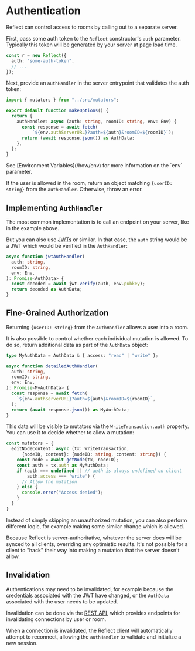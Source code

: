 
# Authentication

Reflect can control access to rooms by calling out to a separate server.

First, pass some auth token to the `Reflect` constructor's `auth` parameter. Typically this token will be generated by your server at page load time.

```ts filename="index.tsx"
const r = new Reflect({
  auth: "some-auth-token",
  // ...
});
```

Next, provide an `authHandler` in the server entrypoint that validates the auth token:

```ts filename="/reflect/index.ts"
import { mutators } from "../src/mutators";

export default function makeOptions() {
  return {
    authHandler: async (auth: string, roomID: string, env: Env) {
      const response = await fetch(
          `${env.authServerURL}?auth=${auth}&roomID=${roomID}`);
      return (await response.json()) as AuthData;
    },
  };
}
```

<Callout type="info">
  See [Environment Variables](/how/env) for more information on the `env`
  parameter.
</Callout>

If the user is allowed in the room, return an object matching `{userID: string}` from the `authHandler`. Otherwise, throw an error.

## Implementing `AuthHandler`

The most common implementation is to call an endpoint on your server, like in the example above.

But you can also use <a href="https://jwt.io/">JWTs</a> or similar. In that case, the `auth` string would be a JWT which would be verified in the `AuthHandler`:

```ts
async function jwtAuthHandler(
  auth: string,
  roomID: string,
  env: Env,
): Promise<AuthData> {
  const decoded = await jwt.verify(auth, env.pubkey);
  return decoded as AuthData;
}
```

## Fine-Grained Authorization

Returning `{userID: string}` from the `AuthHandler` allows a user into a room.

It is also possible to control whether each individual mutation is allowed. To do so, return additional data as part of the `AuthData` object:

```ts
type MyAuthData = AuthData & { access: "read" | "write" };

async function detailedAuthHandler(
  auth: string,
  roomID: string,
  env: Env,
): Promise<MyAuthData> {
  const response = await fetch(
    `${env.authServerURL}?auth=${auth}&roomID=${roomID}`,
  );
  return (await response.json()) as MyAuthData;
}
```

This data will be visible to mutators via the `WriteTransaction.auth` property. You can use it to decide whether to allow a mutation:

```ts
const mutators = {
  editNodeContent: async (tx: WriteTransaction,
      {nodeID, content}: {nodeID: string, content: string}) {
    const node = await getNode(tx, nodeID);
    const auth = tx.auth as MyAuthData;
    if (auth === undefined || // auth is always undefined on client
        auth.access === 'write') {
      // Allow the mutation
    } else {
      console.error("Access denied");
    }
  }
}
```

Instead of simply skipping an unauthorized mutation, you can also perform different logic, for example making some similar change which is allowed.

Because Reflect is server-authoritative, whatever the server does will be synced to all clients, overriding any optimistic results. It's not possible for a client to "hack" their way into making a mutation that the server doesn't allow.

## Invalidation

Authentications may need to be invalidated, for example because the credentials associated with the JWT
have changed, or the `AuthData` associated with the user needs to be updated.

Invalidation can be done via the [REST API](/rest/connections), which provides endpoints
for invalidating connections by user or room.

When a connection is invalidated, the Reflect client will automatically attempt to reconnect,
allowing the `authHandler` to validate and initialize a new session.
